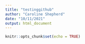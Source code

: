 ```yaml
---
title: "testinggithub"
author: "Caroline Shepherd"
date: "10/11/2021"
output: html_document
---
```


```r
knitr::opts_chunk$set(echo = TRUE)
```
